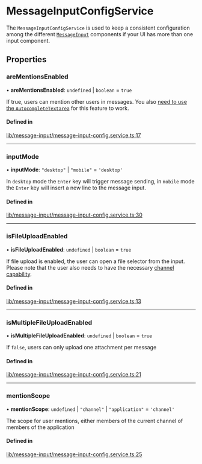 # MessageInputConfigService

The `MessageInputConfigService` is used to keep a consistent configuration among the different [`MessageInput`](../components/MessageInputComponent.mdx) components if your UI has more than one input component.

## Properties

### areMentionsEnabled

• **areMentionsEnabled**: `undefined` \| `boolean` = `true`

If true, users can mention other users in messages. You also [need to use the `AutocompleteTextarea`](../concepts/opt-in-architecture.mdx) for this feature to work.

#### Defined in

[lib/message-input/message-input-config.service.ts:17](https://github.com/GetStream/stream-chat-angular/blob/2563344/projects/stream-chat-angular/src/lib/message-input/message-input-config.service.ts#L17)

___

### inputMode

• **inputMode**: ``"desktop"`` \| ``"mobile"`` = `'desktop'`

In `desktop` mode the `Enter` key will trigger message sending, in `mobile` mode the `Enter` key will insert a new line to the message input.

#### Defined in

[lib/message-input/message-input-config.service.ts:30](https://github.com/GetStream/stream-chat-angular/blob/2563344/projects/stream-chat-angular/src/lib/message-input/message-input-config.service.ts#L30)

___

### isFileUploadEnabled

• **isFileUploadEnabled**: `undefined` \| `boolean` = `true`

If file upload is enabled, the user can open a file selector from the input. Please note that the user also needs to have the necessary [channel capability](https://getstream.io/chat/docs/javascript/channel_capabilities/?language=javascript).

#### Defined in

[lib/message-input/message-input-config.service.ts:13](https://github.com/GetStream/stream-chat-angular/blob/2563344/projects/stream-chat-angular/src/lib/message-input/message-input-config.service.ts#L13)

___

### isMultipleFileUploadEnabled

• **isMultipleFileUploadEnabled**: `undefined` \| `boolean` = `true`

If `false`, users can only upload one attachment per message

#### Defined in

[lib/message-input/message-input-config.service.ts:21](https://github.com/GetStream/stream-chat-angular/blob/2563344/projects/stream-chat-angular/src/lib/message-input/message-input-config.service.ts#L21)

___

### mentionScope

• **mentionScope**: `undefined` \| ``"channel"`` \| ``"application"`` = `'channel'`

The scope for user mentions, either members of the current channel of members of the application

#### Defined in

[lib/message-input/message-input-config.service.ts:25](https://github.com/GetStream/stream-chat-angular/blob/2563344/projects/stream-chat-angular/src/lib/message-input/message-input-config.service.ts#L25)
